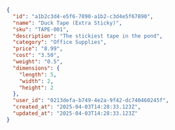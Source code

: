 ```json
{
  "id": "a1b2c3d4-e5f6-7890-a1b2-c3d4e5f67890",
  "name": "Duck Tape (Extra Sticky)", 
  "sku": "TAPE-001",
  "description": "The stickiest tape in the pond",
  "category": "Office Supplies",
  "price": "8.99",
  "cost": "3.50",
  "weight": "0.5",
  "dimensions": {
    "length": 5,
    "width": 2,
    "height": 2
  },
  "user_id": "0213defa-b749-4e2a-9f42-dc740460245f",
  "created_at": "2025-04-03T14:28:33.123Z",
  "updated_at": "2025-04-03T14:28:33.123Z"
}
```